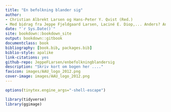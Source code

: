 ```yaml
--- 
title: "En befolkning blander sig"
author: 
- Christian Albrekt Larsen og Hans-Peter Y. Qvist (Red.)
- Med bidrag fra Jeppe Fjeldgaard Larsen, Laciné E. Diop,... Anders? Anna?
date: "`r Sys.Date()`"
site: bookdown::bookdown_site
output: bookdown::gitbook
documentclass: book
bibliography: [book.bib, packages.bib]
biblio-style: apalike
link-citations: yes
github-repo: JeppeFLarsen/enbefolkningblandersig 
description: "Skriv kort om bogen her ...."
favicon: images/AAU_logo_2012.png
cover-image: images/AAU_logo_2012.png
---
```



```r
options(tinytex.engine_args="-shell-escape")

library(tidyverse)
library(ggimage)

```




